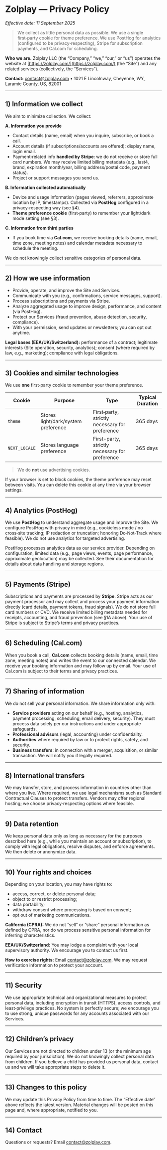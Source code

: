 
# Zolplay — Privacy Policy

*Effective date: 11 September 2025*

> We collect as little personal data as possible. We use a single first‑party cookie for theme preference. We use PostHog for analytics (configured to be privacy‑respecting), Stripe for subscription payments, and Cal.com for scheduling.

**Who we are.** Zolplay LLC (the “Company,” “we,” “our,” or “us”) operates the website at [https://zolplay.com/](https://zolplay.com/) (the “Site”) and any related services (collectively, the “Services”).

**Contact:** [contact@zolplay.com](mailto:contact@zolplay.com) • 1021 E Lincolnway, Cheyenne, WY, Laramie County, US, 82001

---

## 1) Information we collect

We aim to minimize collection. We collect:

**A. Information you provide**

* Contact details (name, email) when you inquire, subscribe, or book a call.
* Account details (if subscriptions/accounts are offered): display name, login email.
* Payment‑related info **handled by Stripe**: we do not receive or store full card numbers. We may receive limited billing metadata (e.g., last4, brand, expiration month/year, billing address/postal code, payment status).
* Project or support messages you send us.

**B. Information collected automatically**

* Device and usage information (pages viewed, referrers, approximate location by IP, timestamps). Collected via **PostHog** configured in a privacy‑respecting way (see §4).
* **Theme preference cookie** (first‑party) to remember your light/dark mode setting (see §3).

**C. Information from third parties**

* If you book time via **Cal.com**, we receive booking details (name, email, time zone, meeting notes) and calendar metadata necessary to schedule the meeting.

We do not knowingly collect sensitive categories of personal data.

---

## 2) How we use information

* Provide, operate, and improve the Site and Services.
* Communicate with you (e.g., confirmations, service messages, support).
* Process subscriptions and payments via Stripe.
* Analyze aggregated usage to improve design, performance, and content (via PostHog).
* Protect our Services (fraud prevention, abuse detection, security, compliance).
* With your permission, send updates or newsletters; you can opt out anytime.

**Legal bases (EEA/UK/Switzerland):** performance of a contract; legitimate interests (Site operation, security, analytics); consent (where required by law, e.g., marketing); compliance with legal obligations.

---

## 3) Cookies and similar technologies

We use **one** first‑party cookie to remember your theme preference.

| Cookie     | Purpose                             | Type                                           | Typical Duration |
| ---------- | ----------------------------------- | ---------------------------------------------- | ---------------- |
| `theme` | Stores light/dark/system preference | First‑party, strictly necessary for preference | 365 days         |
| `NEXT_LOCALE` | Stores language preference | First-party, strictly necessary for preference | 365 days  |

> We do **not** use advertising cookies.

If your browser is set to block cookies, the theme preference may reset between visits. You can delete this cookie at any time via your browser settings.

---

## 4) Analytics (PostHog)

We use **PostHog** to understand aggregate usage and improve the Site. We configure PostHog with privacy in mind (e.g., cookieless mode / no cross‑site tracking; IP redaction or truncation; honoring Do‑Not‑Track where feasible). We do not use analytics for targeted advertising.

PostHog processes analytics data as our service provider. Depending on configuration, limited data (e.g., page views, events, page performance, approximate geolocation) may be collected. See their documentation for details about data handling and storage regions.

---

## 5) Payments (Stripe)

Subscriptions and payments are processed by **Stripe**. Stripe acts as our payment processor and may collect and process your payment information directly (card details, payment tokens, fraud signals). We do not store full card numbers or CVC. We receive limited billing metadata needed for receipts, accounting, and fraud prevention (see §1A above). Your use of Stripe is subject to Stripe’s terms and privacy practices.

---

## 6) Scheduling (Cal.com)

When you book a call, **Cal.com** collects booking details (name, email, time zone, meeting notes) and writes the event to our connected calendar. We receive your booking information and may follow up by email. Your use of Cal.com is subject to their terms and privacy practices.

---

## 7) Sharing of information

We do not sell your personal information.
We share information only with:

* **Service providers** acting on our behalf (e.g., hosting, analytics, payment processing, scheduling, email delivery, security). They must process data solely per our instructions and under appropriate safeguards.
* **Professional advisors** (legal, accounting) under confidentiality.
* **Authorities** where required by law or to protect rights, safety, and security.
* **Business transfers**: in connection with a merger, acquisition, or similar transaction. We will notify you if legally required.

---

## 8) International transfers

We may transfer, store, and process information in countries other than where you live. Where required, we use legal mechanisms such as Standard Contractual Clauses to protect transfers. Vendors may offer regional hosting; we choose privacy‑respecting options where feasible.

---

## 9) Data retention

We keep personal data only as long as necessary for the purposes described here (e.g., while you maintain an account or subscription), to comply with legal obligations, resolve disputes, and enforce agreements. We then delete or anonymize data.

---

## 10) Your rights and choices

Depending on your location, you may have rights to:

* access, correct, or delete personal data;
* object to or restrict processing;
* data portability;
* withdraw consent where processing is based on consent;
* opt out of marketing communications.

**California (CPRA):** We do not “sell” or “share” personal information as defined by CPRA, nor do we process sensitive personal information for inferring characteristics.

**EEA/UK/Switzerland:** You may lodge a complaint with your local supervisory authority. We encourage you to contact us first.

**How to exercise rights:** Email [contact@zolplay.com](mailto:contact@zolplay.com). We may request verification information to protect your account.

---

## 11) Security

We use appropriate technical and organizational measures to protect personal data, including encryption in transit (HTTPS), access controls, and least‑privilege practices. No system is perfectly secure; we encourage you to use strong, unique passwords for any accounts associated with our Services.

---

## 12) Children’s privacy

Our Services are not directed to children under 13 (or the minimum age required by your jurisdiction). We do not knowingly collect personal data from children. If you believe a child has provided us personal data, contact us and we will take appropriate steps to delete it.

---

## 13) Changes to this policy

We may update this Privacy Policy from time to time. The “Effective date” above reflects the latest version. Material changes will be posted on this page and, where appropriate, notified to you.

---

## 14) Contact

Questions or requests? Email [contact@zolplay.com](mailto:contact@zolplay.com).
